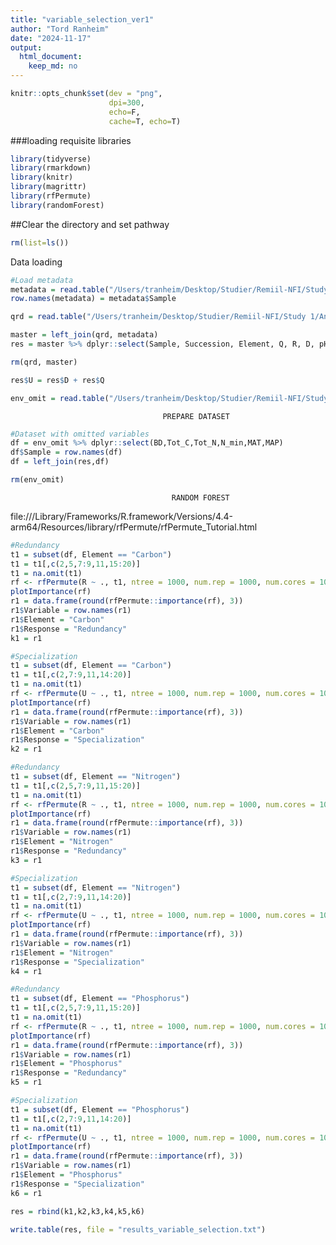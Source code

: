```yaml
---
title: "variable_selection_ver1"
author: "Tord Ranheim"
date: "2024-11-17"
output:
  html_document:
    keep_md: no
---
```


```r
knitr::opts_chunk$set(dev = "png",
                      dpi=300,
                      echo=F,
                      cache=T, echo=T)
```



###loading requisite libraries 
```r
library(tidyverse)
library(rmarkdown)
library(knitr)
library(magrittr)
library(rfPermute)
library(randomForest)
```


##Clear the directory and set pathway
```r
rm(list=ls())

```


Data loading
```r
#Load metadata
metadata = read.table("/Users/tranheim/Desktop/Studier/Remiil-NFI/Study 1/Processing/Metadata/Result/metadata.txt")
row.names(metadata) = metadata$Sample
```


```r

qrd = read.table("/Users/tranheim/Desktop/Studier/Remiil-NFI/Study 1/Analyses/Functional redundancy/Framework/Results/res_qrd.txt")

```


```r

master = left_join(qrd, metadata)
res = master %>% dplyr::select(Sample, Succession, Element, Q, R, D, pH, LDMC, C.N, Ecosystem_type, Parent_material, Par, Distance)

rm(qrd, master)
```


```r

res$U = res$D + res$Q

```


```r

env_omit = read.table("/Users/tranheim/Desktop/Studier/Remiil-NFI/Study 1/Processing/Metadata/Partitioning/Results/env_omit.txt")

```


                                      PREPARE DATASET
###################################################################################################

```r

#Dataset with omitted variables
df = env_omit %>% dplyr::select(BD,Tot_C,Tot_N,N_min,MAT,MAP)
df$Sample = row.names(df)
df = left_join(res,df)

rm(env_omit)
```


                                  
                                        RANDOM FOREST
###################################################################################################
file:///Library/Frameworks/R.framework/Versions/4.4-arm64/Resources/library/rfPermute/rfPermute_Tutorial.html

```r

#Redundancy
t1 = subset(df, Element == "Carbon")
t1 = t1[,c(2,5,7:9,11,15:20)] 
t1 = na.omit(t1)
rf <- rfPermute(R ~ ., t1, ntree = 1000, num.rep = 1000, num.cores = 10)
plotImportance(rf)
r1 = data.frame(round(rfPermute::importance(rf), 3))
r1$Variable = row.names(r1)
r1$Element = "Carbon"
r1$Response = "Redundancy"
k1 = r1

#Specialization
t1 = subset(df, Element == "Carbon")
t1 = t1[,c(2,7:9,11,14:20)] 
t1 = na.omit(t1)
rf <- rfPermute(U ~ ., t1, ntree = 1000, num.rep = 1000, num.cores = 10)
plotImportance(rf)
r1 = data.frame(round(rfPermute::importance(rf), 3))
r1$Variable = row.names(r1)
r1$Element = "Carbon"
r1$Response = "Specialization"
k2 = r1

```

```r

#Redundancy
t1 = subset(df, Element == "Nitrogen")
t1 = t1[,c(2,5,7:9,11,15:20)] 
t1 = na.omit(t1)
rf <- rfPermute(R ~ ., t1, ntree = 1000, num.rep = 1000, num.cores = 10)
plotImportance(rf)
r1 = data.frame(round(rfPermute::importance(rf), 3))
r1$Variable = row.names(r1)
r1$Element = "Nitrogen"
r1$Response = "Redundancy"
k3 = r1

#Specialization
t1 = subset(df, Element == "Nitrogen")
t1 = t1[,c(2,7:9,11,14:20)] 
t1 = na.omit(t1)
rf <- rfPermute(U ~ ., t1, ntree = 1000, num.rep = 1000, num.cores = 10)
plotImportance(rf)
r1 = data.frame(round(rfPermute::importance(rf), 3))
r1$Variable = row.names(r1)
r1$Element = "Nitrogen"
r1$Response = "Specialization"
k4 = r1

```


```r

#Redundancy
t1 = subset(df, Element == "Phosphorus")
t1 = t1[,c(2,5,7:9,11,15:20)] 
t1 = na.omit(t1)
rf <- rfPermute(R ~ ., t1, ntree = 1000, num.rep = 1000, num.cores = 10)
plotImportance(rf)
r1 = data.frame(round(rfPermute::importance(rf), 3))
r1$Variable = row.names(r1)
r1$Element = "Phosphorus"
r1$Response = "Redundancy"
k5 = r1

#Specialization
t1 = subset(df, Element == "Phosphorus")
t1 = t1[,c(2,7:9,11,14:20)] 
t1 = na.omit(t1)
rf <- rfPermute(U ~ ., t1, ntree = 1000, num.rep = 1000, num.cores = 10)
plotImportance(rf)
r1 = data.frame(round(rfPermute::importance(rf), 3))
r1$Variable = row.names(r1)
r1$Element = "Phosphorus"
r1$Response = "Specialization"
k6 = r1

```


```r

res = rbind(k1,k2,k3,k4,k5,k6)

write.table(res, file = "results_variable_selection.txt")

```
